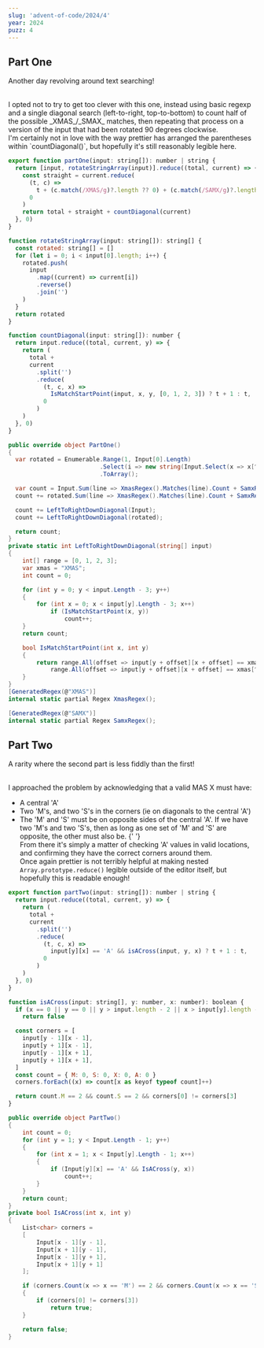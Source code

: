 ```yaml
---
slug: 'advent-of-code/2024/4'
year: 2024
puzz: 4
---
```


## Part One

Another day revolving around text searching!

<br />
I opted not to try to get too clever with this one, instead using basic regexp and
a single diagonal search (left-to-right, top-to-bottom) to count half of the possible
_XMAS_/_SMAX_ matches, then repeating that process on a version of the input that
had been rotated 90 degrees clockwise.
<br />
I'm certainly not in love with the way prettier has arranged the parentheses within
`countDiagonal()`, but hopefully it's still reasonably legible here.
<CodeBox names="typescript|C#">

```js
export function partOne(input: string[]): number | string {
  return [input, rotateStringArray(input)].reduce((total, current) => {
    const straight = current.reduce(
      (t, c) =>
        t + (c.match(/XMAS/g)?.length ?? 0) + (c.match(/SAMX/g)?.length ?? 0),
      0
    )
    return total + straight + countDiagonal(current)
  }, 0)
}

function rotateStringArray(input: string[]): string[] {
  const rotated: string[] = []
  for (let i = 0; i < input[0].length; i++) {
    rotated.push(
      input
        .map((current) => current[i])
        .reverse()
        .join('')
    )
  }
  return rotated
}

function countDiagonal(input: string[]): number {
  return input.reduce((total, current, y) => {
    return (
      total +
      current
        .split('')
        .reduce(
          (t, c, x) =>
            IsMatchStartPoint(input, x, y, [0, 1, 2, 3]) ? t + 1 : t,
          0
        )
    )
  }, 0)
}
```

```csharp
public override object PartOne()
{
  var rotated = Enumerable.Range(1, Input[0].Length)
                          .Select(i => new string(Input.Select(x => x[^i]).ToArray()))
                          .ToArray();

  var count = Input.Sum(line => XmasRegex().Matches(line).Count + SamxRegex().Matches(line).Count);
  count += rotated.Sum(line => XmasRegex().Matches(line).Count + SamxRegex().Matches(line).Count);

  count += LeftToRightDownDiagonal(Input);
  count += LeftToRightDownDiagonal(rotated);

  return count;
}
private static int LeftToRightDownDiagonal(string[] input)
{
    int[] range = [0, 1, 2, 3];
    var xmas = "XMAS";
    int count = 0;

    for (int y = 0; y < input.Length - 3; y++)
    {
        for (int x = 0; x < input[y].Length - 3; x++)
            if (IsMatchStartPoint(x, y))
                count++;
    }
    return count;

    bool IsMatchStartPoint(int x, int y)
    {
        return range.All(offset => input[y + offset][x + offset] == xmas[offset]) ||
            range.All(offset => input[y + offset][x + offset] == xmas[^(offset + 1)]);
    }
}
[GeneratedRegex(@"XMAS")]
internal static partial Regex XmasRegex();

[GeneratedRegex(@"SAMX")]
internal static partial Regex SamxRegex();
```

</CodeBox>

## Part Two

A rarity where the second part is less fiddly than the first!

<br />I approached the problem by acknowledging that a valid MAS X must have:

- A central 'A'
- Two 'M's, and two 'S's in the corners (ie on diagonals to the central 'A')
- The 'M' and 'S' must be on opposite sides of the central 'A'. If we have two 'M's and two 'S's, then as long as one set of 'M' and 'S' are opposite, the other must also be.
  {' '}
  <br />
  From there it's simply a matter of checking 'A' values in valid locations, and
  confirming they have the correct corners around them.
  <br />
Once again prettier is not terribly helpful at making nested `Array.prototype.reduce()`
legible outside of the editor itself, but hopefully this is readable enough!
<CodeBox names="typescript|C#">

```js
export function partTwo(input: string[]): number | string {
  return input.reduce((total, current, y) => {
    return (
      total +
      current
        .split('')
        .reduce(
          (t, c, x) =>
            input[y][x] == 'A' && isACross(input, y, x) ? t + 1 : t,
          0
        )
    )
  }, 0)
}

function isACross(input: string[], y: number, x: number): boolean {
  if (x == 0 || y == 0 || y > input.length - 2 || x > input[y].length - 2)
    return false

  const corners = [
    input[y - 1][x - 1],
    input[y + 1][x - 1],
    input[y - 1][x + 1],
    input[y + 1][x + 1],
  ]
  const count = { M: 0, S: 0, X: 0, A: 0 }
  corners.forEach((x) => count[x as keyof typeof count]++)

  return count.M == 2 && count.S == 2 && corners[0] != corners[3]
}
```

```csharp
public override object PartTwo()
{
    int count = 0;
    for (int y = 1; y < Input.Length - 1; y++)
    {
        for (int x = 1; x < Input[y].Length - 1; x++)
        {
            if (Input[y][x] == 'A' && IsACross(y, x))
                count++;
        }
    }
    return count;
}
private bool IsACross(int x, int y)
{
    List<char> corners =
    [
        Input[x - 1][y - 1],
        Input[x + 1][y - 1],
        Input[x - 1][y + 1],
        Input[x + 1][y + 1]
    ];

    if (corners.Count(x => x == 'M') == 2 && corners.Count(x => x == 'S') == 2)
    {
        if (corners[0] != corners[3])
            return true;
    }

    return false;
}
```

</CodeBox>
